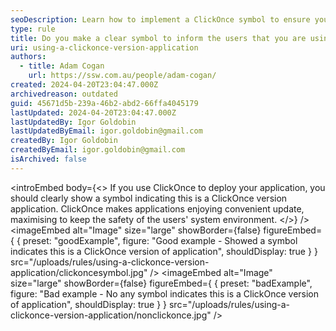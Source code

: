```yaml
---
seoDescription: Learn how to implement a ClickOnce symbol to ensure your application deployment is clear and secure.
type: rule
title: Do you make a clear symbol to inform the users that you are using a ClickOnce version application?
uri: using-a-clickonce-version-application
authors:
  - title: Adam Cogan
    url: https://ssw.com.au/people/adam-cogan/
created: 2024-04-20T23:04:47.000Z
archivedreason: outdated
guid: 45671d5b-239a-46b2-abd2-66ffa4045179
lastUpdated: 2024-04-20T23:04:47.000Z
lastUpdatedBy: Igor Goldobin
lastUpdatedByEmail: igor.goldobin@gmail.com
createdBy: Igor Goldobin
createdByEmail: igor.goldobin@gmail.com
isArchived: false
---
```

<introEmbed
  body={<>
If you use ClickOnce to deploy your application, you should clearly show a symbol indicating this is a ClickOnce version application. ClickOnce makes applications enjoying convenient update, maximising to keep the safety of the users' system environment.
  </>}
/>
<imageEmbed
  alt="Image"
  size="large"
  showBorder={false}
  figureEmbed={ {
    preset: "goodExample",
    figure: "Good example - Showed a symbol indicates this is a ClickOnce version of application",
    shouldDisplay: true
  } }
  src="/uploads/rules/using-a-clickonce-version-application/clickoncesymbol.jpg"
/>
<imageEmbed
  alt="Image"
  size="large"
  showBorder={false}
  figureEmbed={ {
    preset: "badExample",
    figure: "Bad example - No any symbol indicates this is a ClickOnce version of application",
    shouldDisplay: true
  } }
  src="/uploads/rules/using-a-clickonce-version-application/nonclickonce.jpg"
/>
